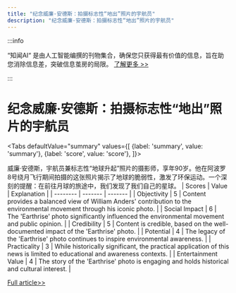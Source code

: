 ```yaml
---
title: "纪念威廉·安德斯：拍摄标志性“地出”照片的宇航员"
description: "纪念威廉·安德斯：拍摄标志性“地出”照片的宇航员"
---
```



:::info

“知闻AI“ 是由人工智能编撰的刊物集合，确保您只获得最有价值的信息，旨在助您消除信息差，突破信息茧房的局限。  [了解更多 >>](/)

:::

# 纪念威廉·安德斯：拍摄标志性“地出”照片的宇航员


<Tabs
	defaultValue="summary"
	values={[
	{label: 'summary', value: 'summary'},
	{label: 'score', value: 'score'},
]}>
<TabItem value="summary">


威廉·安德斯，宇航员兼标志性“地球升起”照片的摄影师，享年90岁。他在阿波罗8号绕月飞行期间拍摄的这张照片揭示了地球的脆弱性，激发了环保运动。一个深刻的提醒：在前往月球的旅途中，我们发现了我们自己的星球。
</TabItem>
<TabItem value="score">
	| Scores     | Value   | Explanation |
	| -------- | ------- | ------- |
	| Objectivity  | 5    | Content provides a balanced view of William Anders' contribution to the environmental movement through his iconic photo.    |
	| Social Impact | 6     | The 'Earthrise' photo significantly influenced the environmental movement and public opinion.    |
	| Credibility    | 5    | Content is credible, based on the well-documented impact of the 'Earthrise' photo.    |
	| Potential    | 4    | The legacy of the 'Earthrise' photo continues to inspire environmental awareness.    |
	| Practicality    | 3    | While historically significant, the practical application of this news is limited to educational and awareness contexts.    |
	| Entertainment Value    | 4    | The story of the 'Earthrise' photo is engaging and holds historical and cultural interest.    |
</TabItem>
</Tabs>

[Full article>>](https://techcrunch.com/2024/06/09/william-anders-astronaut-who-took-the-famous-earthrise-photo-dies-at-90/)
